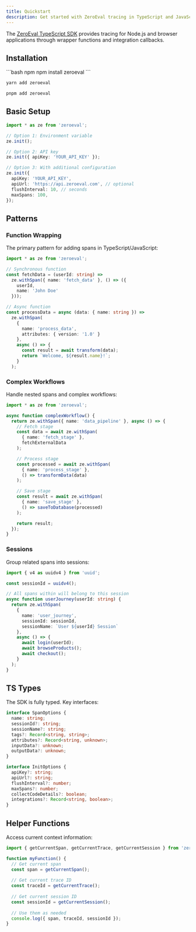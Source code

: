 ```yaml
---
title: Quickstart
description: Get started with ZeroEval tracing in TypeScript and JavaScript applications
---
```


The [ZeroEval TypeScript SDK](https://www.npmjs.com/package/zeroeval) provides tracing for Node.js and browser applications through wrapper functions and integration callbacks.

## Installation

<CodeGroup>
```bash npm
npm install zeroeval
```

```bash yarn
yarn add zeroeval
```

```bash pnpm
pnpm add zeroeval
```
</CodeGroup>

## Basic Setup

```ts
import * as ze from 'zeroeval';

// Option 1: Environment variable
ze.init();

// Option 2: API key
ze.init({ apiKey: 'YOUR_API_KEY' });

// Option 3: With additional configuration
ze.init({
  apiKey: 'YOUR_API_KEY',
  apiUrl: 'https://api.zeroeval.com', // optional
  flushInterval: 10, // seconds
  maxSpans: 100,
});
```

## Patterns

### Function Wrapping

The primary pattern for adding spans in TypeScript/JavaScript:

```ts
import * as ze from 'zeroeval';

// Synchronous function
const fetchData = (userId: string) =>
  ze.withSpan({ name: 'fetch_data' }, () => ({
    userId,
    name: 'John Doe'
  }));

// Async function
const processData = async (data: { name: string }) =>
  ze.withSpan(
    {
      name: 'process_data',
      attributes: { version: '1.0' }
    },
    async () => {
      const result = await transform(data);
      return `Welcome, ${result.name}!`;
    }
  );
```

### Complex Workflows

Handle nested spans and complex workflows:

```ts
import * as ze from 'zeroeval';

async function complexWorkflow() {
  return ze.withSpan({ name: 'data_pipeline' }, async () => {
    // Fetch stage
    const data = await ze.withSpan(
      { name: 'fetch_stage' },
      fetchExternalData
    );

    // Process stage
    const processed = await ze.withSpan(
      { name: 'process_stage' },
      () => transformData(data)
    );

    // Save stage
    const result = await ze.withSpan(
      { name: 'save_stage' },
      () => saveToDatabase(processed)
    );

    return result;
  });
}
```

### Sessions

Group related spans into sessions:

```ts
import { v4 as uuidv4 } from 'uuid';

const sessionId = uuidv4();

// All spans within will belong to this session
async function userJourney(userId: string) {
  return ze.withSpan(
    {
      name: 'user_journey',
      sessionId: sessionId,
      sessionName: `User ${userId} Session`
    },
    async () => {
      await login(userId);
      await browseProducts();
      await checkout();
    }
  );
}
```

## TS Types

The SDK is fully typed. Key interfaces:

```ts
interface SpanOptions {
  name: string;
  sessionId?: string;
  sessionName?: string;
  tags?: Record<string, string>;
  attributes?: Record<string, unknown>;
  inputData?: unknown;
  outputData?: unknown;
}

interface InitOptions {
  apiKey?: string;
  apiUrl?: string;
  flushInterval?: number;
  maxSpans?: number;
  collectCodeDetails?: boolean;
  integrations?: Record<string, boolean>;
}
```

## Helper Functions

Access current context information:

```ts
import { getCurrentSpan, getCurrentTrace, getCurrentSession } from 'zeroeval';

function myFunction() {
  // Get current span
  const span = getCurrentSpan();
  
  // Get current trace ID
  const traceId = getCurrentTrace();
  
  // Get current session ID
  const sessionId = getCurrentSession();
  
  // Use them as needed
  console.log({ span, traceId, sessionId });
}
```